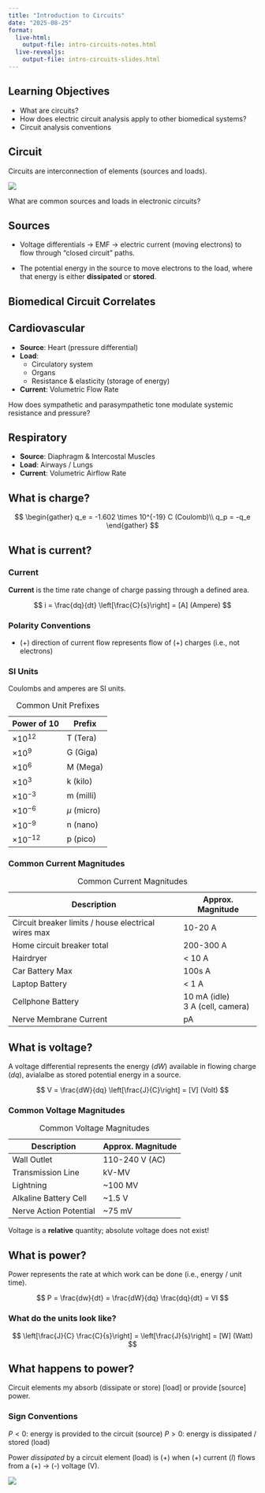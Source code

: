 ```yaml
---
title: "Introduction to Circuits"
date: "2025-08-25"
format:
  live-html: 
    output-file: intro-circuits-notes.html
  live-revealjs: 
    output-file: intro-circuits-slides.html
---
```


## Learning Objectives

* What are circuits?
* How does electric circuit analysis apply to other biomedical systems?
* Circuit analysis conventions

## Circuit

Circuits are interconnection of elements (sources and loads).

![](images/source_load.svg)

::: {.callout-note title="Question"}
What are common sources and loads in electronic circuits?
:::

## Sources

* Voltage differentials -> EMF -> electric current (moving electrons) to flow through "closed circuit" paths.

* The potential energy in the source to move electrons to the load, where that energy is either **dissipated** or **stored**.

## Biomedical Circuit Correlates

## Cardiovascular

* **Source**: Heart (pressure differential)
* **Load**: 
  * Circulatory system 
  * Organs 
  * Resistance & elasticity (storage of energy)
* **Current**: Volumetric Flow Rate

::: {.callout-note title="Question"}
How does sympathetic and parasympathetic tone modulate systemic resistance and pressure?
:::

## Respiratory

* **Source**: Diaphragm & Intercostal Muscles
* **Load**: Airways / Lungs
* **Current**: Volumetric Airflow Rate

## What is charge?

$$
\begin{gather}
q_e = -1.602 \times 10^{-19} C (Coulomb)\\
q_p = -q_e
\end{gather}
$$

## What is current?

### Current
**Current** is the time rate change of charge passing through a defined area.

$$
i = \frac{dq}{dt} \left[\frac{C}{s}\right] = [A] (Ampere)
$$

### Polarity Conventions

* (+) direction of current flow represents flow of (+) charges (i.e., not electrons)

### SI Units

Coulombs and amperes are SI units.

| Power of 10 | Prefix |
| ----------- | ------ |
| $\times 10^{12}$ | T (Tera) |
| $\times 10^9$ | G (Giga) |
| $\times 10^6$ | M (Mega) |
| $\times 10^3$ | k (kilo) |
| $\times 10^{-3}$ | m (milli) |
| $\times 10^{-6}$ | $\mu$ (micro) |
| $\times 10^{-9}$ | n (nano) |
| $\times 10^{-12}$ | p (pico) |

: Common Unit Prefixes

### Common Current Magnitudes

| Description | Approx. Magnitude |
| ----------- | ----------------- |
| Circuit breaker limits / house electrical wires max | 10-20 A |
| Home circuit breaker total | 200-300 A |
| Hairdryer | < 10 A |
| Car Battery Max | 100s A |
| Laptop Battery | < 1 A |
| Cellphone Battery | 10 mA (idle) <br> 3 A (cell, camera) | 
| Nerve Membrane Current | pA |

: Common Current Magnitudes

## What is voltage?

A voltage differential represents the energy ($dW$) available in flowing charge ($dq$), avialalbe as stored potential energy in a source.

$$
V = \frac{dW}{dq} \left[\frac{J}{C}\right] = [V] (Volt)
$$

### Common Voltage Magnitudes

| Description | Approx. Magnitude |
| ----------- | ----------------- |
| Wall Outlet | 110-240 V (AC) |
| Transmission Line | kV-MV |
| Lightning | ~100 MV |
| Alkaline Battery Cell | ~1.5 V |
| Nerve Action Potential | ~75 mV |

: Common Voltage Magnitudes

::: callout-important
Voltage is a **relative** quantity; absolute voltage does not exist!
:::

## What is power?

Power represents the rate at which work can be done (i.e., energy / unit time).

$$
P = \frac{dw}{dt} = \frac{dW}{dq} \frac{dq}{dt} = VI
$$

### What do the units look like?

$$
\left[\frac{J}{C} \frac{C}{s}\right] = \left[\frac{J}{s}\right] = [W] (Watt)
$$

## What happens to power?

Circuit elements my absorb (dissipate or store) [load] or provide [source] power.

### Sign Conventions

$P < 0$: energy is provided to the circuit (source)
$P > 0$: energy is dissipated / stored (load)

Power *dissipated* by a circuit element (load) is (+) when (+) current ($I$) flows from a (+) -> (-) voltage (V).

![](images/power_source_load.svg)